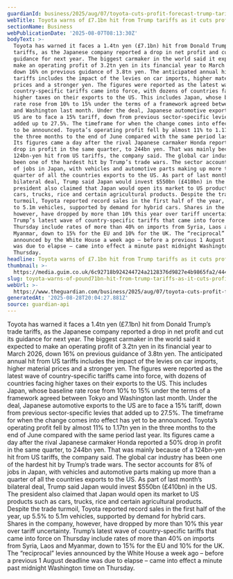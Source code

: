 ```yaml
---
guardianId: business/2025/aug/07/toyota-cuts-profit-forecast-trump-tariffs
webTitle: Toyota warns of £7.1bn hit from Trump tariffs as it cuts profit forecast
sectionName: Business
webPublicationDate: '2025-08-07T08:13:30Z'
bodyText: >-
  Toyota has warned it faces a 1.4tn yen (£7.1bn) hit from Donald Trump’s trade
  tariffs, as the Japanese company reported a drop in net profit and cut its
  guidance for next year. The biggest carmaker in the world said it expected to
  make an operating profit of 3.2tn yen in its financial year to March 2026,
  down 16% on previous guidance of 3.8tn yen. The anticipated annual hit from US
  tariffs includes the impact of the levies on car imports, higher material
  prices and a stronger yen. The figures were reported as the latest wave of
  country-specific tariffs came into force, with dozens of countries facing
  higher taxes on their exports to the US. This includes Japan, whose baseline
  rate rose from 10% to 15% under the terms of a framework agreed between Tokyo
  and Washington last month. Under the deal, Japanese automotive exports to the
  US are to face a 15% tariff, down from previous sector-specific levies that
  added up to 27.5%. The timeframe for when the change comes into effect has yet
  to be announced. Toyota’s operating profit fell by almost 11% to 1.17tn yen in
  the three months to the end of June compared with the same period last year.
  Its figures came a day after the rival Japanese carmaker Honda reported a 50%
  drop in profit in the same quarter, to 244bn yen. That was mainly because of a
  124bn-yen hit from US tariffs, the company said. The global car industry has
  been one of the hardest hit by Trump’s trade wars. The sector accounts for 8%
  of jobs in Japan, with vehicles and automotive parts making up more than a
  quarter of all the countries exports to the US. As part of last month’s
  bilateral deal, Trump said Japan would invest $550bn (£410bn) in the US. The
  president also claimed that Japan would open its market to US products such as
  cars, trucks, rice and certain agricultural products. Despite the trade
  turmoil, Toyota reported record sales in the first half of the year, up 5.5%
  to 5.1m vehicles, supported by demand for hybrid cars. Shares in the company,
  however, have dropped by more than 10% this year over tariff uncertainty.
  Trump’s latest wave of country-specific tariffs that came into force on
  Thursday include rates of more than 40% on imports from Syria, Laos and
  Myanmar, down to 15% for the EU and 10% for the UK. The “reciprocal” levies
  announced by the White House a week ago – before a previous 1 August deadline
  was due to elapse – came into effect a minute past midnight Washington time on
  Thursday.
headline: Toyota warns of £7.1bn hit from Trump tariffs as it cuts profit forecast
thumbnail: >-
  https://media.guim.co.uk/6c92718b924244724a2128376d9827e4b9865fa2/444_0_4440_3552/500.jpg
slug: toyota-warns-of-pound71bn-hit-from-trump-tariffs-as-it-cuts-profit-forecast
webUrl: >-
  https://www.theguardian.com/business/2025/aug/07/toyota-cuts-profit-forecast-trump-tariffs
generatedAt: '2025-08-28T20:04:27.881Z'
source: guardian-api
---
```

Toyota has warned it faces a 1.4tn yen (£7.1bn) hit from Donald Trump’s trade tariffs, as the Japanese company reported a drop in net profit and cut its guidance for next year. The biggest carmaker in the world said it expected to make an operating profit of 3.2tn yen in its financial year to March 2026, down 16% on previous guidance of 3.8tn yen. The anticipated annual hit from US tariffs includes the impact of the levies on car imports, higher material prices and a stronger yen. The figures were reported as the latest wave of country-specific tariffs came into force, with dozens of countries facing higher taxes on their exports to the US. This includes Japan, whose baseline rate rose from 10% to 15% under the terms of a framework agreed between Tokyo and Washington last month. Under the deal, Japanese automotive exports to the US are to face a 15% tariff, down from previous sector-specific levies that added up to 27.5%. The timeframe for when the change comes into effect has yet to be announced. Toyota’s operating profit fell by almost 11% to 1.17tn yen in the three months to the end of June compared with the same period last year. Its figures came a day after the rival Japanese carmaker Honda reported a 50% drop in profit in the same quarter, to 244bn yen. That was mainly because of a 124bn-yen hit from US tariffs, the company said. The global car industry has been one of the hardest hit by Trump’s trade wars. The sector accounts for 8% of jobs in Japan, with vehicles and automotive parts making up more than a quarter of all the countries exports to the US. As part of last month’s bilateral deal, Trump said Japan would invest $550bn (£410bn) in the US. The president also claimed that Japan would open its market to US products such as cars, trucks, rice and certain agricultural products. Despite the trade turmoil, Toyota reported record sales in the first half of the year, up 5.5% to 5.1m vehicles, supported by demand for hybrid cars. Shares in the company, however, have dropped by more than 10% this year over tariff uncertainty. Trump’s latest wave of country-specific tariffs that came into force on Thursday include rates of more than 40% on imports from Syria, Laos and Myanmar, down to 15% for the EU and 10% for the UK. The “reciprocal” levies announced by the White House a week ago – before a previous 1 August deadline was due to elapse – came into effect a minute past midnight Washington time on Thursday.
